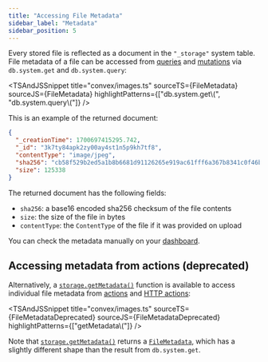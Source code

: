 ```yaml
---
title: "Accessing File Metadata"
sidebar_label: "Metadata"
sidebar_position: 5
---
```



Every stored file is reflected as a document in the `"_storage"` system table.
File metadata of a file can be accessed from
[queries](/functions/query-functions.mdx) and
[mutations](/functions/mutation-functions.mdx) via `db.system.get` and
`db.system.query`:

<TSAndJSSnippet
  title="convex/images.ts"
  sourceTS={FileMetadata}
  sourceJS={FileMetadata}
  highlightPatterns={["db.system.get\\(", "db.system.query\\("]}
/>

This is an example of the returned document:

```json
{
  "_creationTime": 1700697415295.742,
  "_id": "3k7ty84apk2zy00ay4st1n5p9kh7tf8",
  "contentType": "image/jpeg",
  "sha256": "cb58f529b2ed5a1b8b6681d91126265e919ac61fff6a367b8341c0f46b06a5bd",
  "size": 125338
}
```

The returned document has the following fields:

- `sha256`: a base16 encoded sha256 checksum of the file contents
- `size`: the size of the file in bytes
- `contentType`: the `ContentType` of the file if it was provided on upload

You can check the metadata manually on your
[dashboard](/dashboard/deployments/files.md).

## Accessing metadata from actions (deprecated)

Alternatively, a
[`storage.getMetadata()`](/api/interfaces/server.StorageReader#getmetadata)
function is available to access individual file metadata from
[actions](/functions/actions.mdx) and
[HTTP actions](/functions/http-actions.mdx):

<TSAndJSSnippet
  title="convex/images.ts"
  sourceTS={FileMetadataDeprecated}
  sourceJS={FileMetadataDeprecated}
  highlightPatterns={["getMetadata\\("]}
/>

Note that
[`storage.getMetadata()`](/api/interfaces/server.StorageReader#getmetadata)
returns a [`FileMetadata`](/api/modules/server#filemetadata), which has a
slightly different shape than the result from `db.system.get`.
